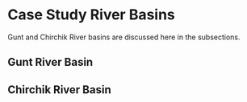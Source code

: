 # Case Study River Basins  {#sec-example-river-basins}

Gunt and Chirchik River basins are discussed here in the subsections.

## Gunt River Basin {#sec-example-gunt-river-basin}


## Chirchik River Basin {#sec-example-chirchik-river-basin}


